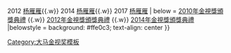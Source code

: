 {{Navbox
| name = 大马金视奖最佳女配角
| titlestyle = background：Light Blue
| title = {{MAS}} [[大马NTV7金视奖]] - [[金視獎獎項列表#最佳女配角|最佳女配角]]
| groupstyle = background：#dcb28c
| group1 = 2010年代
| list1 = 2010 [[释福如]] {{.w}} 2012 [[杨雁雁]]{{.w}} 2014 [[杨雁雁]]{{.w}} 2017 [[杨雁雁]]
| below = [[2010年金視獎頒獎典禮]] {{.w}} [[2012年金視獎頒獎典禮]] {{.w}} [[2014年金視獎頒獎典禮]]
|belowstyle = background: #ffe0c3; text-align: center
}}<noinclude>
{{collapsible option}}
[[Category:大马金视奖模板]]
</noinclude>